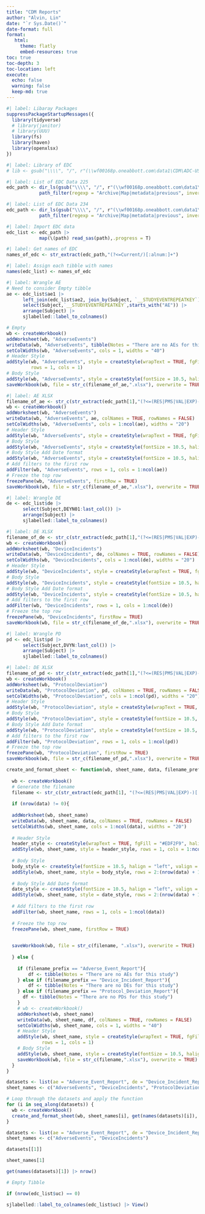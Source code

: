 ```yaml
---
title: "CDM Reports"
author: "Alvin, Lin"
date: "`r Sys.Date()`"
date-format: full
format:
   html:
     theme: flatly
     embed-resources: true
toc: true
toc-depth: 3
toc-location: left
execute:
  echo: false
  warning: false
  keep-md: true
---
```


<!-- EDC \\wf00168p.oneabbott.com\data1\CDM\ADC-US-RES-22225 -->

<!-- \\wf00168p.oneabbott.com\data1\CDM\ADC-US-RES-22225\SE30_Glu\OpenClinica\Current -->

```r
#| label: Libaray Packages 
suppressPackageStartupMessages({
  library(tidyverse)
  # library(janitor)
  # library(UUU)
  library(fs)
  library(haven)
  library(openxlsx)
})
```

```r
#| label: Library of EDC
# lib <- gsub("\\\\", "/", r"(\\wf00168p.oneabbott.com\data1\CDM\ADC-US-RES-22225\SE30_Glu\OpenClinica\Current)")
```

```r
#| label: List of EDC Data 225
edc_path <- dir_ls(gsub("\\\\", "/", r"(\\wf00168p.oneabbott.com\data1\CDM\ADC-US-RES-22225\SE30_Glu\OpenClinica\Current)"), recurse = T, regexp = ".sas7bdat$") |> 
            path_filter(regexp = "Archive|Map|metadata|previous", invert = T, ignore.case = T)
```

```r
#| label: List of EDC Data 234
edc_path <- dir_ls(gsub("\\\\", "/", r"(\\wf00168p.oneabbott.com\data1\CDM\ADC-US-RES-23234\OpenClinica\Current)"), recurse = T, regexp = ".sas7bdat$") |> 
            path_filter(regexp = "Archive|Map|metadata|previous", invert = T, ignore.case = T)
```

<!-- Output \\wf00168p.oneabbott.com\data1\CDM\ADC-US-RES-22225\SE30_Glu\CDM_Reports -->

```r
#| label: Import EDC data
edc_list <- edc_path |> 
            map(\(path) read_sas(path),.progress = T)
```

```r
#| label: Get names of EDC
names_of_edc <- str_extract(edc_path,"(?<=Current/)[:alnum:]+")
```

```r
#| label: Assign each tibble with names
names(edc_list) <- names_of_edc
```

```r
#| label: Wrangle AE
# Need to consider Empty tibble
ae <- edc_list$ae1 |> 
      left_join(edc_list$ae2, join_by(Subject, `__STUDYEVENTREPEATKEY`)) |> 
      select(Subject,`__STUDYEVENTREPEATKEY`,starts_with("AE")) |> 
      arrange(Subject) |> 
      sjlabelled::label_to_colnames()
```

```r
# Empty
wb <- createWorkbook()
addWorksheet(wb, "AdverseEvents")
writeData(wb, "AdverseEvents", tibble(Notes = "There are no AEs for this study"),colNames = TRUE, rowNames = FALSE)
setColWidths(wb, "AdverseEvents", cols = 1, widths = "40")
# Header Style
addStyle(wb, "AdverseEvents", style = createStyle(wrapText = TRUE, fgFill = "#EDF2F9", halign = "center", fontColour = "#112277", textDecoration = "bold", border = "TopBottomLeftRight", borderStyle = "thin"), 
         rows = 1, cols = 1)
# Body Style
addStyle(wb, "AdverseEvents", style = createStyle(fontSize = 10.5, halign = "center", valign = "center", wrapText = TRUE, border = "TopBottomLeftRight", borderStyle = "thin"), rows = 2, cols = 1, gridExpand = TRUE)
saveWorkbook(wb, file = str_c(filename_of_ae,".xlsx"), overwrite = TRUE)
```

```r
#| label: AE XLSX
filename_of_ae <- str_c(str_extract(edc_path[1],"(?<=(RES|PMS|VAL|EXP)-)[:digit:]+"),"Adverse_Event_Report", Sys.getenv("USERNAME"),format(Sys.time(), "%Y%m%d_%H%M%S"),sep = "_")
wb <- createWorkbook()
addWorksheet(wb, "AdverseEvents")
writeData(wb, "AdverseEvents", ae, colNames = TRUE, rowNames = FALSE)
setColWidths(wb, "AdverseEvents", cols = 1:ncol(ae), widths = "20")
# Header Style
addStyle(wb, "AdverseEvents", style = createStyle(wrapText = TRUE, fgFill = "#EDF2F9", halign = "center", fontColour = "#112277", textDecoration = "bold", border = "TopBottomLeftRight", borderStyle = "thin"), rows = 1, cols = 1:ncol(ae))
# Body Style
addStyle(wb, "AdverseEvents", style = createStyle(fontSize = 10.5, halign = "left", valign = "center", wrapText = TRUE, border = "TopBottomLeftRight", borderStyle = "thin"), rows = 2:(nrow(ae)+1), cols = 1:ncol(ae), gridExpand = TRUE)
# Body Style Add Date format
addStyle(wb, "AdverseEvents", style = createStyle(fontSize = 10.5, halign = "left", valign = "center", wrapText = TRUE, border = "TopBottomLeftRight", borderStyle = "thin", numFmt = "ddmmmyyyy"), rows = 2:(nrow(ae)+1), cols = 2:ncol(ae), gridExpand = TRUE)
# Add filters to the first row
addFilter(wb, "AdverseEvents", rows = 1, cols = 1:ncol(ae))
# Freeze the top row
freezePane(wb, "AdverseEvents", firstRow = TRUE)
saveWorkbook(wb, file = str_c(filename_of_ae,".xlsx"), overwrite = TRUE)
```

```r
#| label: Wrangle DE
de <- edc_list$de |> 
      select(Subject,DEYN01:last_col()) |> 
      arrange(Subject) |> 
      sjlabelled::label_to_colnames()
```

```r
#| label: DE XLSX
filename_of_de <- str_c(str_extract(edc_path[1],"(?<=(RES|PMS|VAL|EXP)-)[:digit:]+"),"Device_Incident_Report", Sys.getenv("USERNAME"),format(Sys.time(), "%Y%m%d_%H%M%S"),sep = "_")
wb <- createWorkbook()
addWorksheet(wb, "DeviceIncidents")
writeData(wb, "DeviceIncidents", de, colNames = TRUE, rowNames = FALSE)
setColWidths(wb, "DeviceIncidents", cols = 1:ncol(de), widths = "20")
# Header Style
addStyle(wb, "DeviceIncidents", style = createStyle(wrapText = TRUE, fgFill = "#EDF2F9", halign = "center", fontColour = "#112277", textDecoration = "bold", border = "TopBottomLeftRight", borderStyle = "thin"), rows = 1, cols = 1:ncol(de))
# Body Style
addStyle(wb, "DeviceIncidents", style = createStyle(fontSize = 10.5, halign = "left", valign = "center", wrapText = TRUE, border = "TopBottomLeftRight", borderStyle = "thin"), rows = 2:(nrow(de)+1), cols = 1:ncol(de), gridExpand = TRUE)
# Body Style Add Date format
addStyle(wb, "DeviceIncidents", style = createStyle(fontSize = 10.5, halign = "left", valign = "center", wrapText = TRUE, border = "TopBottomLeftRight", borderStyle = "thin", numFmt = "ddmmmyyyy"), rows = 2:(nrow(de)+1), cols = 2:ncol(de), gridExpand = TRUE)
# Add filters to the first row
addFilter(wb, "DeviceIncidents", rows = 1, cols = 1:ncol(de))
# Freeze the top row
freezePane(wb, "DeviceIncidents", firstRow = TRUE)
saveWorkbook(wb, file = str_c(filename_of_de,".xlsx"), overwrite = TRUE)
```

```r
#| label: Wrangle PD
pd <- edc_list$pd |> 
      select(Subject,DVYN:last_col()) |> 
      arrange(Subject) |> 
      sjlabelled::label_to_colnames()
```

```r
#| label: DE XLSX
filename_of_pd <- str_c(str_extract(edc_path[1],"(?<=(RES|PMS|VAL|EXP)-)[:digit:]+"),"Protocol_Deviation_Report", Sys.getenv("USERNAME"),format(Sys.time(), "%Y%m%d_%H%M%S"),sep = "_")
wb <- createWorkbook()
addWorksheet(wb, "ProtocolDeviation")
writeData(wb, "ProtocolDeviation", pd, colNames = TRUE, rowNames = FALSE)
setColWidths(wb, "ProtocolDeviation", cols = 1:ncol(pd), widths = "20")
# Header Style
addStyle(wb, "ProtocolDeviation", style = createStyle(wrapText = TRUE, fgFill = "#EDF2F9", halign = "center", fontColour = "#112277", textDecoration = "bold", border = "TopBottomLeftRight", borderStyle = "thin"), rows = 1, cols = 1:ncol(pd))
# Body Style
addStyle(wb, "ProtocolDeviation", style = createStyle(fontSize = 10.5, halign = "left", valign = "center", wrapText = TRUE, border = "TopBottomLeftRight", borderStyle = "thin"), rows = 2:(nrow(pd)+1), cols = 1:ncol(pd), gridExpand = TRUE)
# Body Style Add Date format
addStyle(wb, "ProtocolDeviation", style = createStyle(fontSize = 10.5, halign = "left", valign = "center", wrapText = TRUE, border = "TopBottomLeftRight", borderStyle = "thin", numFmt = "ddmmmyyyy"), rows = 2:(nrow(pd)+1), cols = 2:ncol(pd), gridExpand = TRUE)
# Add filters to the first row
addFilter(wb, "ProtocolDeviation", rows = 1, cols = 1:ncol(pd))
# Freeze the top row
freezePane(wb, "ProtocolDeviation", firstRow = TRUE)
saveWorkbook(wb, file = str_c(filename_of_pd,".xlsx"), overwrite = TRUE)
```

```r
create_and_format_sheet <- function(wb, sheet_name, data, filename_prefix) {
  
  wb <- createWorkbook()
  # Generate the filename
  filename <- str_c(str_extract(edc_path[1], "(?<=(RES|PMS|VAL|EXP)-)[:digit:]+"), filename_prefix, Sys.getenv("USERNAME"), format(Sys.time(), "%Y%m%d_%H%M%S"), sep = "_")
  
  if (nrow(data) != 0){
  
  addWorksheet(wb, sheet_name)
  writeData(wb, sheet_name, data, colNames = TRUE, rowNames = FALSE)
  setColWidths(wb, sheet_name, cols = 1:ncol(data), widths = "20")
  
  # Header Style
  header_style <- createStyle(wrapText = TRUE, fgFill = "#EDF2F9", halign = "center", fontColour = "#112277", textDecoration = "bold", border = "TopBottomLeftRight", borderStyle = "thin")
  addStyle(wb, sheet_name, style = header_style, rows = 1, cols = 1:ncol(data))
  
  # Body Style
  body_style <- createStyle(fontSize = 10.5, halign = "left", valign = "center", wrapText = TRUE, border = "TopBottomLeftRight", borderStyle = "thin")
  addStyle(wb, sheet_name, style = body_style, rows = 2:(nrow(data) + 1), cols = 1:ncol(data), gridExpand = TRUE)
  
  # Body Style Add Date format
  date_style <- createStyle(fontSize = 10.5, halign = "left", valign = "center", wrapText = TRUE, border = "TopBottomLeftRight", borderStyle = "thin", numFmt = "ddmmmyyyy")
  addStyle(wb, sheet_name, style = date_style, rows = 2:(nrow(data) + 1), cols = 2:ncol(data), gridExpand = TRUE)
  
  # Add filters to the first row
  addFilter(wb, sheet_name, rows = 1, cols = 1:ncol(data))
  
  # Freeze the top row
  freezePane(wb, sheet_name, firstRow = TRUE)
  

  saveWorkbook(wb, file = str_c(filename, ".xlsx"), overwrite = TRUE)
  
  } else {
    
    if (filename_prefix == "Adverse_Event_Report"){
        df <- tibble(Notes = "There are no AEs for this study")
    } else if (filename_prefix == "Device_Incident_Report"){
        df <- tibble(Notes = "There are no DEs for this study")
    } else if (filename_prefix == "Protocol_Deviation_Report"){
      df <- tibble(Notes = "There are no PDs for this study")
    }
    # wb <- createWorkbook()
    addWorksheet(wb, sheet_name)
    writeData(wb, sheet_name, df, colNames = TRUE, rowNames = FALSE)
    setColWidths(wb, sheet_name, cols = 1, widths = "40")
    # Header Style
    addStyle(wb, sheet_name, style = createStyle(wrapText = TRUE, fgFill = "#EDF2F9", halign = "center", fontColour = "#112277", textDecoration = "bold", border = "TopBottomLeftRight", borderStyle = "thin"), 
             rows = 1, cols = 1)
    # Body Style
    addStyle(wb, sheet_name, style = createStyle(fontSize = 10.5, halign = "center", valign = "center", wrapText = TRUE, border = "TopBottomLeftRight", borderStyle = "thin"), rows = 2, cols = 1, gridExpand = TRUE)
    saveWorkbook(wb, file = str_c(filename,".xlsx"), overwrite = TRUE)
  }
}
```

```r
datasets <- list(ae = "Adverse_Event_Report", de = "Device_Incident_Report", pd = "Protocol_Deviation_Report")
sheet_names <- c("AdverseEvents", "DeviceIncidents", "ProtocolDeviation")

# Loop through the datasets and apply the function
for (i in seq_along(datasets)) {
  wb <- createWorkbook()
  create_and_format_sheet(wb, sheet_names[i], get(names(datasets)[i]), datasets[[i]])
}
```


```r
datasets <- list(ae = "Adverse_Event_Report", de = "Device_Incident_Report")
sheet_names <- c("AdverseEvents", "DeviceIncidents")
```

```r
datasets[[1]]
```
```r
sheet_names[1]
```
```r
get(names(datasets)[1]) |> nrow()
```


```r
# Empty Tibble

if (nrow(edc_list$uc) == 0)

sjlabelled::label_to_colnames(edc_list$uc) |> View()
```

